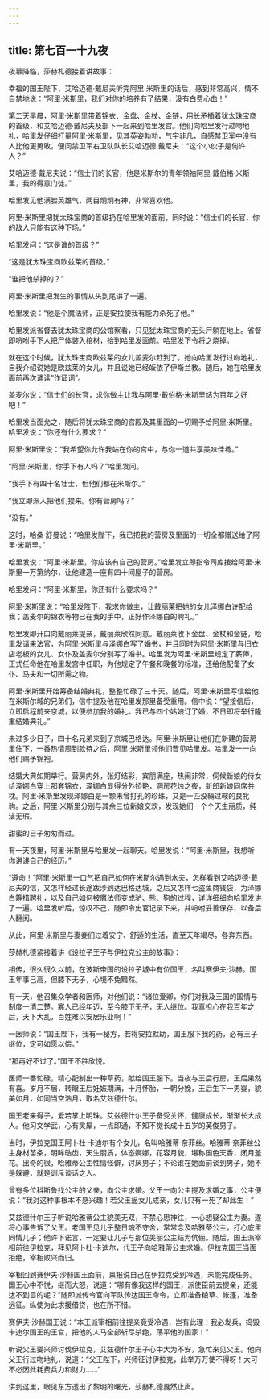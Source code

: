 ```yaml
---
---
---
```

title: 第七百一十九夜
---






夜幕降临，莎赫札德接着讲故事：





幸福的国王陛下，艾哈迈德·戴尼夫听完阿里·米斯里的话后，感到非常高兴，情不自禁地说：“阿里·米斯里，我们对你的培养有了结果，没有白费心血！”

第二天早晨，阿里·米斯里带着锦衣、金盘、金杖、金链，用长矛插着犹太珠宝商的首级，和艾哈迈德·戴尼夫及部下一起来到哈里发宫。他们向哈里发行过吻地礼，哈里发仔细打量阿里·米斯里，见其英姿勃勃，气宇非凡，自感禁卫军中没有人比他更勇敢，便问禁卫军右卫队队长艾哈迈德·戴尼夫：“这个小伙子是何许人？”

艾哈迈德·戴尼夫说：“信士们的长官，他是米斯尔的青年领袖阿里·戴伯格·米斯里，我的得意门徒。”

哈里发见他满脸英雄气，两目炯炯有神，非常喜欢他。

阿里·米斯里把犹太珠宝商的首级扔在哈里发的面前，同时说：“信士们的长官，你的敌人只能有这种下场。”

哈里发问：“这是谁的首级？”

“这是犹太珠宝商欧兹莱的首级。”

“谁把他杀掉的？”

阿里·米斯里把发生的事情从头到尾讲了一遍。

哈里发说：“他是个魔法师，正是安拉使我有能力杀死了他。”

哈里发派省督去犹太珠宝商的公馆察看，只见犹太珠宝商的无头尸躺在地上。省督即吩咐手下人把尸体装入棺材，抬到哈里发面前。哈里发下令将之烧掉。

就在这个时候，犹太珠宝商欧兹莱的女儿盖麦尔赶到了。她向哈里发行过吻地礼，自我介绍说她是欧兹莱的女儿，并且说她已经皈依了伊斯兰教。随后，她在哈里发面前再次诵读“作证词”。

盖麦尔说：“信士们的长官，求你做主让我与阿里·戴伯格·米斯里结为百年之好吧！”

哈里发当面允之，随后将犹太珠宝商的宫殿及其里面的一切赐予给阿里·米斯里。哈里发说：“你还有什么要求？”

阿里·米斯里说：“我希望你允许我站在你的宫中，与你一道共享美味佳肴。”

“阿里·米斯里，你手下有人吗？”哈里发问。

“我手下有四十名壮士，但他们都在米斯尔。”

“我立即派人把他们接来。你有营房吗？”

“没有。”

这时，哈桑·舒曼说：“哈里发陛下，我已把我的营房及里面的一切全都赠送给了阿里·米斯里。”

哈里发说：“阿里·米斯里，你应该有自己的营房。”哈里发立即指令司库拨给阿里·米斯里一万第纳尔，让他建造一座有四十间屋子的营房。

哈里发问：“阿里·米斯里，你还有什么要求吗？”

阿里·米斯里说：“哈里发陛下，我求你做主，让戴丽莱把她的女儿泽娜白许配给我；盖麦尔的锦衣等物已在我的手中，正好作泽娜白的聘礼。”

哈里发即开口向戴丽莱提亲，戴丽莱欣然同意。戴丽莱收下金盘、金杖和金链，哈里发请来法官，为阿里·米斯里与泽娜白写了婚书，并且同时为阿里·米斯里与旧衣店老板的女儿、女仆及盖麦尔分别写了婚书。哈里发为阿里·米斯里规定了薪俸，正式任命他在哈里发宫中任职，为他规定了午餐和晚餐的标准，还给他配备了女仆、马夫和一切所需之物。

阿里·米斯里开始筹备结婚典礼，整整忙碌了三十天。随后，阿里·米斯里写信给他在米斯尔城的兄弟们，信中提及他在哈里发那里备受重用。信中说：“望接信后，立即启程前来京城，以便参加我的婚礼。我已与四个姑娘订了婚，不日即将举行隆重结婚典礼。”

未过多少日子，四十名兄弟来到了京城巴格达。阿里·米斯里让他们在新建的营房里住下，一番热情周到款待之后，阿里·米斯里领他们晋见哈里发。哈里发一一向他们赐予锦袍。

结婚大典如期举行。营房内外，张灯结彩，宾朋满座，热闹非常，伺候新娘的侍女给泽娜白穿上那套锦衣，泽娜白显得分外娇艳，洞房花烛之夜，新郎新娘同席共枕。阿里·米斯里发现泽娜白是一颗未曾打孔的珍珠，又是一匹没鞴过鞍的良牝驹。之后，阿里·米斯里分别与其余三位新娘交欢，发现她们一个个天生丽质，纯洁无瑕。

甜蜜的日子匆匆而过。

有一天夜里，阿里·米斯里与哈里发一起聊天。哈里发说：“阿里·米斯里，我想听你讲讲自己的经历。”

“遵命！”阿里·米斯里一口气把自己如何在米斯尔遇到水夫，怎样看到艾哈迈德·戴尼夫的信，又怎样经过长途跋涉到达巴格达城，之后又怎样七盗鱼商钱袋，为泽娜白筹措聘礼，以及自己如何被魔法师变成驴、熊、狗的过程，详详细细向哈里发讲了一遍。哈里发听后，惊叹不己，随即令史官记录下来，并吩咐妥善保存，以备后人翻阅。

从此，阿里·米斯里与妻妾们过着安宁、舒适的生活，直至天年竭尽，各奔东西。





莎赫札德紧接着讲《设拉子王子与伊拉克公主的故事》：

相传，很久很久以前，在波斯帝国的设拉子城中有位国王，名叫赛伊夫·沙赫。国王年事己高，但膝下无子，心境不免黯然。

有一天，他召集众学者和医师，对他们说：“诸位爱卿，你们对我及王国的国情与制度一清二楚。寡人已经年迈，至今膝下无子，无人继位。我真担心在我百年之后，天下大乱，百姓难以安居乐业啊！”

一医师说：“国王陛下，我有一秘方，若得安拉默助，国王服下我的药，必有王子继位，定可如愿以偿。”

“那再好不过了。”国王不胜欣悦。

医师一番忙碌，精心配制出一种草药，献给国王服下。当夜与王后行房，王后果然有喜。岁月不居，转眼王后妊娠期满，十月怀胎，一朝分娩，王后生下一男婴，貌美如月，如同当空浩月，取名艾兹德什尔。

国王老来得子，爱若掌上明珠。艾兹德什尔王子备受关怀，健康成长，渐渐长大成人。他习文学武，心有灵犀，一点即通，不知不觉长成十五岁的英俊男子。

当时，伊拉克国王阿卜杜·卡迪尔有个女儿，名叫哈雅蒂·奈菲丝。哈雅蒂·奈菲丝公主身材苗条，明眸皓齿，天生丽质，体态婀娜，花容月貌，堪称国色天香，闭月羞花。出奇的很，哈雅蒂公主性情怪僻，讨厌男子；不论谁在她面前谈到男子，她不是躲避，就是训斥谈话之人。

曾有多位科斯鲁找公主的父亲，向公主求婚。父王一向公主提及求婚之事，公主便说：“我对这种事根本不感兴趣！若父王逼女儿成亲，女儿只有一死了却此生！”

艾兹德什尔王子听说哈雅蒂公主貌美无双，不禁心思神往，一心想娶公主为妻。遂将心事告诉了父王。老国王见儿子整日魂不守舍，常常念及哈雅蒂公主，打心底里同情儿子；他许下诺言，一定要让儿子与那位美丽公主结为伉俪。随后，国王派宰相前往伊拉克，拜见阿卜杜·卡迪尔，代王子向哈雅蒂公主求婚。伊拉克国王当面拒绝，宰相败兴而归。

宰相回到赛伊夫·沙赫国王面前，禀报说自己在伊拉克受到冷遇，未能完成任务。国王心中不悦，继而大怒，说道：“哪有像我这样的国王，派使臣前去提亲，还能达不到目的呢？”随即派传令官向军队传达国王命令，立即准备粮草、帐篷，准备远征。纵使为此求援借贷，也在所不惜。

赛伊夫·沙赫国王说：“本王派宰相前往提亲竟受冷遇，岂有此理！我必发兵，捣毁卡迪尔国王的王宫，把他的人马全部斩尽杀绝，荡平他的国家！”

听说父王要兴师讨伐伊拉克，艾兹德什尔王子心中大为不安，急忙来见父王。他向父王行过吻地礼，说道：“父王陛下，兴师征讨伊拉克，此举万万使不得呀！大可不必因此耗费兵力和财力……”





讲到这里，眼见东方透出了黎明的曙光，莎赫札德戛然止声。